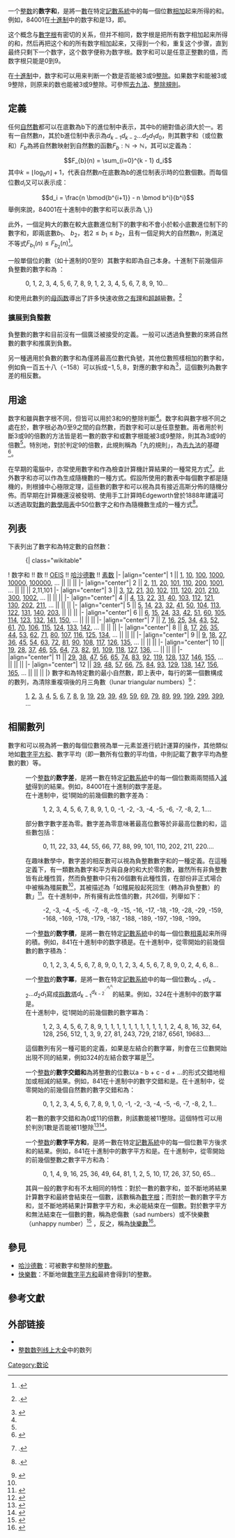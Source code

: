 一个[[整数|整数]]的'''数字和'''，是將一[[數|數]]在特定[[記數系統|記數系統]]中的每一個位數[[加法|相加]]起来所得的和。例如，84001在[[十進制|十進制]]中的数字和是13，即{{計算結果|8+4+0+0+1}}。

这个概念与[[數字根|數字根]]有密切的关系，但并不相同，数字根是把所有数字相加起来所得的和，然后再把这个和的所有数字相加起来，又得到一个和，重复这个步骤，直到最终只剩下一个数字，这个数字便称为数字根。数字和可以是任意正整數的值，而数字根只能是0到9。

在[[十進制|十進制]]中，数字和可以用来判断一个数是否能被3或9[[整除|整除]]。如果数字和能被3或9整除，则原来的数也能被3或9整除。可參照[[去九法|去九法]]、[[整除規則|整除規則]]。

== 定義 ==
任何[[自然數|自然數]]都可以在底數為b下的進位制中表示，其中b的絕對值必須大於一。若有一自然數''n''，其於b進位制中表示為<math display="inline">d_{k-1}d_{k-2}...d_{2}d_{1}d_{0}</math>，則其數字和（或位數和）<math display="inline">F_{b}</math>為將自然數映射到自然數的函數<math display="inline">F_{b} : \mathbb{N} \rightarrow \mathbb{N}</math>，其可以定義為：
:<math>F_{b}(n) = \sum_{i=0}^{k - 1} d_i</math>
其中<math>k = \lfloor \log_{b}{n} \rfloor + 1</math>，代表自然數''n''在底數為b的進位制表示時的位數個數。而每個位數<math display="inline">d_i</math>又可以表示成：
:<math>d_i = \frac{n \bmod{b^{i+1}} - n \bmod b^i}{b^i}</math>
舉例來說，84001在十進制中的數字和可以表示為{{tmath|F_{10}(84001) {{=}} \,}}{{計算結果|8+4+0+0+1}}

此外，一個足夠大的數在較大底數進位制下的數字和不會小於較小底數進位制下的數字和，即兩底數<math>b_1</math>、 <math>b_2</math>，若<math>2 \leq b_1 \leq b_2</math>，且有一個足夠大的自然數''n''，則滿足不等式<math display="inline">F_{b_1}(n) \leq F_{b_2}(n)</math><ref name=lebush>{{citation|doi=10.2307/2304217|first=L. E.|last=Bush|title=An asymptotic formula for the average sum of the digits of integers|journal=[[American_Mathematical_Monthly|American Mathematical Monthly]]|year=1940|volume=47|issue=3|pages=154–156|publisher=Mathematical Association of America|jstor=2304217}}.</ref>。

一般單個位的數（如十進制的0至9）其數字和即為自己本身。十進制下前幾個非負整數的數字和為 ：
:0, 1, 2, 3, 4, 5, 6, 7, 8, 9, 1, 2, 3, 4, 5, 6, 7, 8, 9, 10...{{OEIS|A007953}}
{{link-en|彼得·波尔文|Peter_Borwein}}和{{link-en|乔纳森·波尔文|Jonathan Borwein}}使用此數列的[[母函数|母函数]]導出了許多快速收斂之[[有理數|有理]]和[[超越數|超越]]級數。<ref>{{citation|doi=10.2307/2324993|title=Strange series and high precision fraud|first1=J. M.|last1=Borwein|author1-link=Jonathan Borwein|first2=P. B.|last2=Borwein|author2-link=Peter Borwein|journal=[[American_Mathematical_Monthly|American Mathematical Monthly]]|volume=99|issue=7|year=1992|pages=622–640|url=http://www.cecm.sfu.ca/personal/pborwein/PAPERS/P56.pdf|jstor=2324993|access-date=2020-03-14|archive-url=https://web.archive.org/web/20160509033517/http://www.cecm.sfu.ca/personal/pborwein/PAPERS/P56.pdf|archive-date=2016-05-09|dead-url=no}}.</ref>

=== 擴展到負整數 ===
負整數的數字和目前沒有一個廣泛被接受的定義。一般可以透過負整數的{{link-en|有符號數表示法|Signed-digit_representation}}來將自然數的數字和推廣到負數。

另一種適用於負數的數字和為僅將最高位數代負號，其他位數照樣相加的數字和，例如負一百五十八（<math>-158</math>）可以拆成<math>-1,\,5,\,8</math>，對應的數字和為{{計算結果|-1+5+8}}<ref name="Zombie Numbers">{{Cite OEIS|sequencenumber=A328933|name=Zombie Numbers}}</ref>，這個數列為數字差{{OEIS|A274580}}的相反數。

== 用途 ==
数字和雖與數字根不同，但皆可以用於3和9的整除判斷<ref name="Stu Savory 2003"/>。数字和與數字根不同之處在於，數字根必為0至9之間的自然數，而数字和可以是任意整數。兩者用於判斷3或9的倍數的方法皆是若一數的数字和或數字根能被3或9整除，則其為3或9的倍數<ref name="Stu Savory 2003"/>。特別地，對於判定9的倍數，此規則稱為「九的規則」，為[[去九法|去九法]]的基礎<ref>{{Cite MathWorld | title=Casting Out Nines | urlname=CastingOutNines | accessdate=2020-03-14 }}</ref>。

在早期的電腦中，亦常使用數字和作為檢查計算機計算結果的一種常見方式<ref>{{citation|doi=10.2307/2002859|title=The Logical Design of the Raytheon Computer|first1=R. M.|last1=Bloch|first2=R. V. D.|last2=Campbell|first3=M.|last3=Ellis|journal=Mathematical Tables and Other Aids to Computation|volume=3|issue=24|year=1948|pages=286–295|publisher=American Mathematical Society|jstor=2002859}}.</ref>。此外數字和亦可以作為生成隨機數的一種方式。假設所使用的數表中每個數字都是隨機的，則根據中心極限定理，這些數的數字和可以視為具有接近高斯分佈的隨機分佈。而早期在計算機還沒被發明、使用手工計算時Edgeworth曾於1888年建議可以透過取[[對數|對數]]的[[數學用表|數學用表]]中50位數字之和作為隨機數生成的一種方式<ref>{{citation|first=F. Y. |last=Edgeworth |authorlink=Francis Ysidro Edgeworth |title=The Mathematical Theory of Banking |journal=Journal of the Royal Statistical Society |volume=51 |issue=1 |year=1888 |pages=113–127 |url=http://instruct1.cit.cornell.edu/courses/econ719/Edgeworth.pdf  |archiveurl=https://web.archive.org/web/20060913155630/http://instruct1.cit.cornell.edu/courses/econ719/Edgeworth.pdf |archivedate=2006-09-13 }}.</ref>。

== 列表 ==
下表列出了數字和為特定數的自然數：
:{| class="wikitable"
! 数字和 !! 数 !! [[OEIS|OEIS]] !! [[哈沙德數|哈沙德數]] !! [[素数|素数]]
|-
|align="center"| 1 || [[1|1]], [[10|10]], [[100|100]], [[1000|1000]], [[10000|10000]], [[100000|100000]], … || {{OEIS2C|A011557}} ||  ||
|-
|align="center"| 2 || [[2|2]], [[11|11]], [[20|20]], [[101|101]], [[110|110]], [[200|200]], [[1001|1001]], … || {{OEIS2C|A052216}} || {{OEIS2C|A069537}} || 2,11,101
|-
|align="center"| 3 || [[3|3]], [[12|12]], [[21|21]], [[30|30]], [[102|102]], [[111|111]], [[120|120]], [[201|201]], [[210|210]], [[300|300]], [[1002|1002]], … || {{OEIS2C|A052217}} || ||
|-
|align="center"| 4 || [[4|4]], [[13|13]], [[22|22]], [[31|31]], [[40|40]], [[103|103]], [[112|112]], [[121|121]], [[130|130]], [[202|202]], [[211|211]], … || {{OEIS2C|A052218}} || {{OEIS2C|A063997}} || {{OEIS2C|A062339}}
|-
|align="center"| 5 || [[5|5]], [[14|14]], [[23|23]], [[32|32]], [[41|41]], [[50|50]], [[104|104]], [[113|113]], [[122|122]], [[131|131]], [[140|140]], [[203|203]], || {{OEIS2C|A052219}} || {{OEIS2C|A069540}} || {{OEIS2C|A062341}}
|-
|align="center"| 6 || [[6|6]], [[15|15]], [[24|24]], [[33|33]], [[42|42]], [[51|51]], [[60|60]], [[105|105]], [[114|114]], [[123|123]], [[132|132]], [[141|141]], [[150|150]], … || {{OEIS2C|A052220}} || {{OEIS2C|A062768}} || 
|-
|align="center"| 7 || [[7|7]], [[16|16]], [[25|25]], [[34|34]], [[43|43]], [[52|52]], [[61|61]], [[70|70]], [[106|106]], [[115|115]], [[124|124]], [[133|133]], [[142|142]], … || {{OEIS2C|A052221}} || {{OEIS2C|A063416}} || {{OEIS2C|A062337}}
|-
|align="center"| 8 || [[8|8]], [[17|17]], [[26|26]], [[35|35]], [[44|44]], [[53|53]], [[62|62]], [[71|71]], [[80|80]], [[107|107]], [[116|116]], [[125|125]], [[134|134]], … || {{OEIS2C|A052222}} || {{OEIS2C|A069543}} || {{OEIS2C|A062343}}
|-
|align="center"| 9 || [[9|9]], [[18|18]], [[27|27]], [[36|36]], [[45|45]], [[54|54]], [[63|63]], [[72|72]], [[81|81]], [[90|90]], [[108|108]], [[117|117]], [[126|126]], [[135|135]], … || {{OEIS2C|A052223}} ||  ||
|-
|align="center"| 10 || [[19|19]], [[28|28]], [[37|37]], [[46|46]], [[55|55]], [[64|64]], [[73|73]], [[82|82]], [[91|91]], [[109|109]], [[118|118]], [[127|127]], [[136|136]], … || {{OEIS2C|A052224}} || {{OEIS2C|A218292}} || {{OEIS2C|A107579}}
|-
|align="center"| 11 || [[29|29]], [[38|38]], [[47|47]], [[56|56]], [[65|65]], [[74|74]], [[83|83]], [[92|92]], [[119|119]], [[128|128]], [[137|137]], [[146|146]], [[155|155]], … || {{OEIS2C|A166311}} || {{OEIS2C|A216995}} || {{OEIS2C|A106754}}
|-
|align="center"| 12 || [[39|39]], [[48|48]], [[57|57]], [[66|66]], [[75|75]], [[84|84]], [[93|93]], [[129|129]], [[138|138]], [[147|147]], [[156|156]], [[165|165]], … || {{OEIS2C|A235151}} || ||
|}
數字和為特定數的最小自然數，即上表中，每行的第一個數構成的數列，為清除重複項後的月三角數（lunar triangular numbers）<ref name="article DismalArithmetic">{{Citation 
	|title = Dismal Arithmetic
	|url =http://arxiv.org/pdf/1107.1130v2
	|author = David Applegate and Marc LeBrun and N. J. A. Sloane
	|date = 2016-05-19
	|publisher = arXiv
	|year = 2011}}</ref>：
:[[1|1]], [[2|2]], [[3|3]], [[4|4]], [[5|5]], [[6|6]], [[7|7]], [[8|8]], [[9|9]], [[19|19]], [[29|29]], [[39|39]], [[49|49]], [[59|59]], [[69|69]], [[79|79]], [[89|89]], [[99|99]], [[199|199]], [[299|299]], [[399|399]], …{{OEIS|A051885}}

== 相關數列 ==
數字和可以視為將一數的每個位數視為單一元素並進行統計運算的操作，其他類似地如[[#數字平方和|數字平方和]]、數字平均（即一數所有位數的平均值，{{oeis|id=A061383}}中則記載了數字平均為整數的數）等。

<!--
=== 數字差 ===
-->{{term|數字差}}
:一个[[整数|整数]]的'''数字差'''，是將一數在特定[[記數系統|記數系統]]中的每一個位數兩兩間插入[[減號|減號]]得到的結果。例如，84001在十進制的数字差是{{計算結果|8-4-0-0-1}}。
:在十進制中，從1開始的前幾個數的數字差為：
::1, 2, 3, 4, 5, 6, 7, 8, 9, 1, 0, -1, -2, -3, -4, -5, -6, -7, -8, 2, 1.... {{OEIS|A274580}}
:部分數字數字差為零。數字差為零意味著最高位數等於非最高位數的和，這些數包括：
::0, 11, 22, 33, 44, 55, 66, 77, 88, 99, 101, 110, 202, 211, 220.... {{OEIS|A193772}}
:{{Anchor|殭屍數}}在趣味數學中，數字差的相反數可以視為負整數數字和的一種定義。在這種定義下，有一類數為數字和平方與自身的和大於零的數，雖然所有非負整數皆有此種性質{{OEIS|A118881}}，然而負整數中只有26個數有此種性質，在部份非正式場合中被稱為殭屍數<ref name="Zombie Numbers"/>，其被描述為「如殭屍般起死回生（轉為非負整數）的數」<ref>{{cite web|author=Ed Southall  | title=Twitter post about Halloween maths | url=https://twitter.com/edsouthall/status/1189824239408422912 | publisher = SolveMyMaths | date = 2019-10-31}}</ref>。在十進制中，所有擁有此性值的數，共26個，列舉如下：
::-2, -3, -4, -5, -6, -7, -8, -9, -15, -16, -17, -18, -19, -28, -29, -159, -168, -169, -178, -179, -187, -188, -189, -197, -198, -199。{{OEIS|A328933}}

<!--
=== 數字積 ===
-->{{term|數字積}}
:一个[[整数|整数]]的'''数字積'''，是將一數在特定[[記數系統|記數系統]]中的每一個位數[[乘法|相乘]]起来所得的積。例如，841在十進制中的数字積是{{計算結果|8*4*1}}。在十進制中，從零開始的前幾個數的數字積為：
::0, 1, 2, 3, 4, 5, 6, 7, 8, 9, 0, 1, 2, 3, 4, 5, 6, 7, 8, 9, 0, 2, 4, 6, 8...{{OEIS|A007954}}

<!--
=== 數字冪 ===
-->{{term|數字冪}}
:一个[[整数|整数]]的'''数字冪'''，是將一數在特定[[記數系統|記數系統]]中的每一個位數<math>d_{k-1}d_{k-2}...d_{2}d_{1}</math>寫成[[迭代冪次#專門用語|指數塔]]<math>d_{k-1}^{d_{k-2}^{\cdot^{\cdot^{d_{2}^{d_{1}}}}}}</math>的結果。例如，324在十進制中的数字冪是{{計算結果|3^(2^4)}}。
:在十進制中，從1開始的前幾個數的數字冪為：
::1, 2, 3, 4, 5, 6, 7, 8, 9, 1, 1, 1, 1, 1, 1, 1, 1, 1, 1, 1, 2, 4, 8, 16, 32, 64, 128, 256, 512, 1, 3, 9, 27, 81, 243, 729, 2187, 6561, 19683.... {{OEIS|A256229}}
:這個數列有另一種可能的定義，如果是左結合的數字冪，則會在三位數開始出現不同的結果，例如324的左結合数字冪是{{計算結果|(3^2)^4}}<ref>{{Cite OEIS|sequencenumber=A075877}}</ref>。

<!--
=== 數字交錯和 ===
-->{{term|數字交錯和}}
:一个[[整数|整数]]的'''數字交錯和'''為將整數的位數以a - b + c - d + ...的形式交錯地相加或相減的結果。例如，841在十進制中的數字交錯和是{{計算結果|8-4+1}}。在十進制中，從零開始的前幾個自然數的數字交錯和為：
::0, 1, 2, 3, 4, 5, 6, 7, 8, 9, 1, 0, -1, -2, -3, -4, -5, -6, -7, -8, 2, 1...{{OEIS|A225693}}
:若一數的數字交錯和為0或11的倍數，則該數能被11整除。這個特性可以用於判別1數是否能被11整除<ref name="Stu Savory 2003">{{Cite web | url = http://www.savory.de/maths1.htm | title = Divisibility by prime numbers under 50 | author = Stu Savory | year = 2003 | access-date = 2020-03-14 | archive-url = https://web.archive.org/web/20190916052829/http://www.savory.de/maths1.htm | archive-date = 2019-09-16 | dead-url = no }}</ref><ref>{{Cite journal
  |title=Reversing digits: divisibility by 27, 81, and 121
  |author=D. Sharpe and R. Webster
  |journal=Mathematical Spectrum
  |volume= Vol. 45
  |pages=69-71
  |number=Issue 2
  |year=2012/2013
  |url=http://connection.ebscohost.com/c/articles/85112527/reversing-digits-divisibility-by-27-81-121}}</ref>。

<!--
=== 數字平方和 ===
-->{{term|數字平方和}}
:一个[[整数|整数]]的'''數字平方和'''，是將一數在特定[[記數系統|記數系統]]中的每一個位數平方後求和的結果。例如，841在十進制中的數字平方和是{{計算結果|8^2+4^2+1^2}}。在十進制中，從零開始的前幾個整數之數字平方和為：
::0, 1, 4, 9, 16, 25, 36, 49, 64, 81, 1, 2, 5, 10, 17, 26, 37, 50, 65...{{OEIS|A003132}}
:其與一般的數字和有不太相同的特性：對於一數的數字和，並不斷地將結果計算數字和最終會結束在一個數，該數稱為[[數字根|數字根]]；而對於一數的數字平方和，並不斷地將結果計算數字平方和，未必能結束在一個數。對於數字平方和無法結束在一個數的數，稱為悲傷數（sad numbers）或不快樂數（unhappy number）<ref>{{cite web|url=http://mathworld.wolfram.com/SadNumber.html|title=Sad Number|publisher=Wolfram Research, Inc.|accessdate=2009-09-16|archive-url=https://web.archive.org/web/20091011082838/http://mathworld.wolfram.com/SadNumber.html|archive-date=2009-10-11|dead-url=no}}</ref> ，反之，稱為[[快樂數|快樂數]]<ref>{{Cite book
 | last = Guy
 | first = Richard
 | authorlink = Richard K. Guy
 | year = 2004
 | title = Unsolved Problems in Number Theory
 |edition=3rd
 | publisher = [[Springer-Verlag|Springer-Verlag]]
 | isbn= 0-387-20860-7
 | ref = harv
}}</ref>。

== 參見 ==
*[[哈沙德數|哈沙德數]]：可被數字和整除的[[整數|整數]]。
*[[快樂數|快樂數]]：不斷地做[[#數字平方和|數字平方和]]最終會得到1的整數。

==參考文獻==
{{Reflist}}

==外部链接==
* {{mathworld | urlname = DigitSum | title = Digit Sum}}
* [[整数数列线上大全|整数数列线上大全]]中的数列{{OEIS|id=A007953}}

[[Category:数论|Category:数论]]